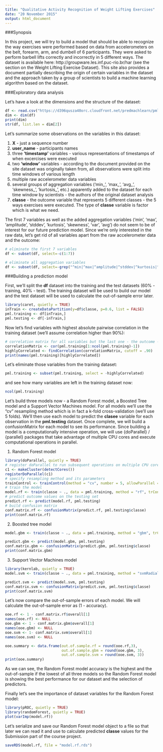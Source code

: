```yaml
---
title: "Qualitative Activity Recognition of Weight Lifting Exercises"
date: "20 November 2015"
output: html_document
---
```


###Synopsis

In this project, we will try to build a model that should be able to recognize the way exercises were performed based on data from accelerometers on the belt, forearm, arm, and dumbell of 6 participants. They were asked to perform barbell lifts correctly and incorrectly in 5 different ways. The dataset is available here: http://groupware.les.inf.puc-rio.br/har (see the section on the Weight Lifting Exercise Dataset). This site also provides a document partially describing the origin of certain variables in the dataset and the approach taken by a group of scientists to build a machine learning algorithm based on the dataset.

###Exploratory data analysis

Let's have a look at the dimensions and the structure of the dataset:
```r
df <- read.csv("https://d396qusza40orc.cloudfront.net/predmachlearn/pml-training.csv")
dim <- dim(df)
print(dim)
str(df, list.len = dim[2])
```
Let's summarize some observations on the variables in this dataset:

1. **X** - just a sequence number
2. **user_name** - participants names
3. three **'timestamp'** variables - various representations of timestamps of when excercises were executed
4. two **'window'** variables - according to the document provided on the site dataset was originally taken from, all observations were split into time windows of various length
5. multiple raw accelerometer data variables
6. several groups of aggregation variables ('min_', 'max_', 'avg_', 'skewness_', 'kurtosis_', etc.) apparently added to the dataset for each time window by scientists - the authors of the original dataset analysis
7. **classe** - the outcome variable that represents 5 different classes - the 5 ways exercises were executed. The type of **classe** variable is factor which is what we need. 

The first 7 variables as well as the added aggregation variables ('min', 'max', 'amplitude', 'stddev', 'kurtosis', 'skewness', 'var', 'avg') do not seem to be of interest for our future prediction model. Since we're only interested in the raw data, let's get rid of all variables apart from the raw accelerometer data and the outcome:

```r
# eliminate the first 7 variables
df <- subset(df, select=-c(1:7))

# eliminate all aggregation variables
df <- subset(df, select=-grep("^min|^max|^amplitude|^stddev|^kurtosis|^skewness|^var|^avg", names(df)))
```

###Building a prediction model

First, we'll split the **df** dataset into the training and the test datasets (60% - training, 40% - test). The training dataset will be used to build our model and the test dataset will be used to calculate the out-of-sample error later.

```r
library(caret, quietly = TRUE)
inTrain <- createDataPartition(y=df$classe, p=0.6, list = FALSE)
pml.training <- df[inTrain,]
pml.testing <- df[-inTrain,]
```

Now let's find variables with highest absolute pairwise correlation in the training dataset (we'll assume correlation higher than 90%):
```r
# correlation matrix for all variables but the last one - the outcome - classe
correlationMatrix <- cor(pml.training[1:ncol(pml.training)-1])
highlyCorrelated <- findCorrelation(correlationMatrix, cutoff = .90)
print(names(pml.training)[highlyCorrelated])
```

Let's eliminate those variables from the training dataset:
```r
pml.training <- subset(pml.training, select = -highlyCorrelated)
```

and see how many variables are left in the training dataset now:
```r
ncol(pml.training)
```

Let's build three models now - a Random Forest model, a Boosted Tree model and a Support Vector Machines model. For all models we'll use the "cv" resampling method which is in fact a k-fold cross-validation (we'll use 5 folds). We'll then use each model to predict the **clasee** variable for each observation in the **pml.testing** dataset. Once complete, we will build a confusionMatrix for each model to see its performance. 
Since building a model is a computationally intensive operation, we will use {doParallel} / {parallel} packages that take advantage of multiple CPU cores and execute computational operations in parallel.

1. Random Forest model
```r
library(doParallel, quietly = TRUE)
# register doParallel to run subsequent operations on multiple CPU cores
c1 <- makeCluster(detectCores())
registerDoParallel(c1)
# specify resampling method and its parameters
trainControl <- trainControl(method = "cv", number = 5, allowParallel = TRUE)
# train the model
model.rf <- train(classe ~ ., data = pml.training, method = "rf", trControl = trainControl)
# predict outcome values on the testing set
predict.rf <- predict(model.rf, pml.testing)
# build confusion matrix
conf.matrix.rf <- confusionMatrix(predict.rf, pml.testing$classe)
print(conf.matrix.rf)
```

2. Boosted tree model

```r
model.gbm <- train(classe ~ ., data = pml.training, method = "gbm", trControl = trainControl, verbose = FALSE)

predict.gbm <- predict(model.gbm, pml.testing)
conf.matrix.gbm <- confusionMatrix(predict.gbm, pml.testing$classe)
print(conf.matrix.gbm)
```

3. Support Vector Machines model

```r
library(kernlab, quietly = TRUE)
model.svm <- train(classe ~ ., data = pml.training, method = "svmRadial", trControl = trainControl, verbose = FALSE)

predict.svm <- predict(model.svm, pml.testing)
conf.matrix.svm <- confusionMatrix(predict.svm, pml.testing$classe)
print(conf.matrix.svm)
```

Let's now compare the out-of-sample errors of each model. We will calculate the out-of-sample error as (1 - accuracy).

```r

ooe.rf <- 1 - conf.matrix.rf$overall[1]
names(ooe.rf) <- NULL
ooe.gbm <- 1 - conf.matrix.gbm$overall[1]
names(ooe.gbm) <- NULL
ooe.svm <- 1- conf.matrix.svm$overall[1]
names(ooe.svm) <- NULL

ooe.summary <- data.frame(out.of.sample.rf = round(ooe.rf,3), 
                          out.of.sample.gbm = round(ooe.gbm, 3), 
                          out.of.sample.svm = round(ooe.svm, 3))
print(ooe.summary)
```

As we can see, the Random Forest model accuracy is the highest and the out-of-sample if the lowest of all three models so the Random Forest model is showing the best performance for our dataset and the selection of predictors.

Finally let's see the importance of dataset variables for the Random Forest model: 
```r
library(pROC, quietly = TRUE)
library(randomForest, quietly = TRUE)
plot(varImp(model.rf))
```

Let's serialize and save our Random Forest model object to a file so that later we can read it and use to calculate predicted **classe** values for the Submission part of the course project.
```r
saveRDS(model.rf, file = "model.rf.rds")
```